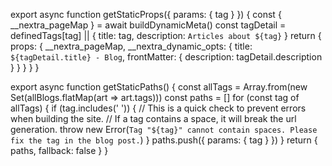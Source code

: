 

export async function getStaticProps({ params: { tag } }) {
  const { __nextra_pageMap } = await buildDynamicMeta()
  const tagDetail = definedTags[tag] || { title: tag, description: `Articles about ${tag}` }
  return {
    props: {
      __nextra_pageMap,
      __nextra_dynamic_opts: {
        title: `${tagDetail.title} - Blog`,
        frontMatter: {
          description: tagDetail.description
        }
      }
    }
  }
}

export async function getStaticPaths() {
  const allTags = Array.from(new Set(allBlogs.flatMap(art => art.tags)))
  const paths = []
  for (const tag of allTags) {
    if (tag.includes(' ')) {
      // This is a quick check to prevent errors when building the site.
      // If a tag contains a space, it will break the url generation.
      throw new Error(`Tag "${tag}" cannot contain spaces. Please fix the tag in the blog post.`)
    }
    paths.push({ params: { tag } })
  }
  return { paths, fallback: false }
}
